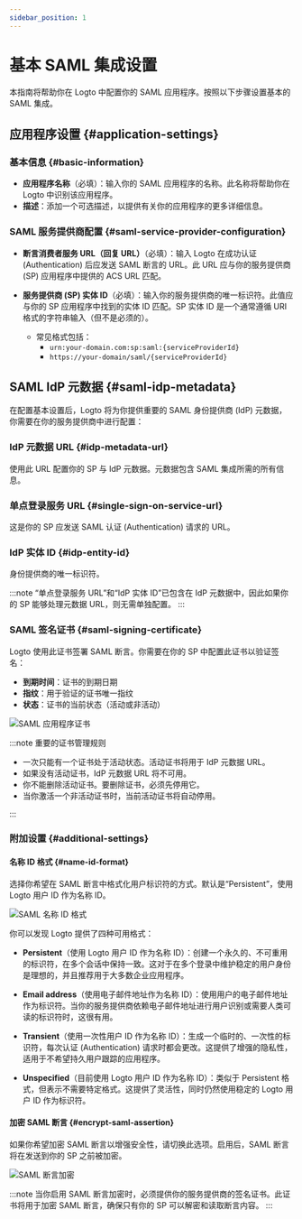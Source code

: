 ```yaml
---
sidebar_position: 1
---
```


# 基本 SAML 集成设置

本指南将帮助你在 Logto 中配置你的 SAML 应用程序。按照以下步骤设置基本的 SAML 集成。

## 应用程序设置 \{#application-settings}

### 基本信息 \{#basic-information}

- **应用程序名称**（必填）：输入你的 SAML 应用程序的名称。此名称将帮助你在 Logto 中识别该应用程序。
- **描述**：添加一个可选描述，以提供有关你的应用程序的更多详细信息。

### SAML 服务提供商配置 \{#saml-service-provider-configuration}

- **断言消费者服务 URL（回复 URL）**（必填）：输入 Logto 在成功认证 (Authentication) 后应发送 SAML 断言的 URL。此 URL 应与你的服务提供商 (SP) 应用程序中提供的 ACS URL 匹配。

- **服务提供商 (SP) 实体 ID**（必填）：输入你的服务提供商的唯一标识符。此值应与你的 SP 应用程序中找到的实体 ID 匹配。SP 实体 ID 是一个通常遵循 URI 格式的字符串输入（但不是必须的）。
  - 常见格式包括：
    - `urn:your-domain.com:sp:saml:{serviceProviderId}`
    - `https://your-domain/saml/{serviceProviderId}`

## SAML IdP 元数据 \{#saml-idp-metadata}

在配置基本设置后，Logto 将为你提供重要的 SAML 身份提供商 (IdP) 元数据，你需要在你的服务提供商中进行配置：

### IdP 元数据 URL \{#idp-metadata-url}

使用此 URL 配置你的 SP 与 IdP 元数据。元数据包含 SAML 集成所需的所有信息。

### 单点登录服务 URL \{#single-sign-on-service-url}

这是你的 SP 应发送 SAML 认证 (Authentication) 请求的 URL。

### IdP 实体 ID \{#idp-entity-id}

身份提供商的唯一标识符。

:::note
“单点登录服务 URL”和“IdP 实体 ID”已包含在 IdP 元数据中，因此如果你的 SP 能够处理元数据 URL，则无需单独配置。
:::

### SAML 签名证书 \{#saml-signing-certificate}

Logto 使用此证书签署 SAML 断言。你需要在你的 SP 中配置此证书以验证签名：

- **到期时间**：证书的到期日期
- **指纹**：用于验证的证书唯一指纹
- **状态**：证书的当前状态（活动或非活动）

![SAML 应用程序证书](./assets/certificates.png)

:::note 重要的证书管理规则

- 一次只能有一个证书处于活动状态。活动证书将用于 IdP 元数据 URL。
- 如果没有活动证书，IdP 元数据 URL 将不可用。
- 你不能删除活动证书。要删除证书，必须先停用它。
- 当你激活一个非活动证书时，当前活动证书将自动停用。

:::

### 附加设置 \{#additional-settings}

#### 名称 ID 格式 \{#name-id-format}

选择你希望在 SAML 断言中格式化用户标识符的方式。默认是“Persistent”，使用 Logto 用户 ID 作为名称 ID。

![SAML 名称 ID 格式](./assets/name-id-format.png)

你可以发现 Logto 提供了四种可用格式：

- **Persistent**（使用 Logto 用户 ID 作为名称 ID）：创建一个永久的、不可重用的标识符，在多个会话中保持一致。这对于在多个登录中维护稳定的用户身份是理想的，并且推荐用于大多数企业应用程序。

- **Email address**（使用电子邮件地址作为名称 ID）：使用用户的电子邮件地址作为标识符。当你的服务提供商依赖电子邮件地址进行用户识别或需要人类可读的标识符时，这很有用。

- **Transient**（使用一次性用户 ID 作为名称 ID）：生成一个临时的、一次性的标识符，每次认证 (Authentication) 请求时都会更改。这提供了增强的隐私性，适用于不希望持久用户跟踪的应用程序。

- **Unspecified**（目前使用 Logto 用户 ID 作为名称 ID）：类似于 Persistent 格式，但表示不需要特定格式。这提供了灵活性，同时仍然使用稳定的 Logto 用户 ID 作为标识符。

#### 加密 SAML 断言 \{#encrypt-saml-assertion}

如果你希望加密 SAML 断言以增强安全性，请切换此选项。启用后，SAML 断言将在发送到你的 SP 之前被加密。

![SAML 断言加密](./assets/encryption.png)

:::note
当你启用 SAML 断言加密时，必须提供你的服务提供商的签名证书。此证书将用于加密 SAML 断言，确保只有你的 SP 可以解密和读取断言内容。
:::
